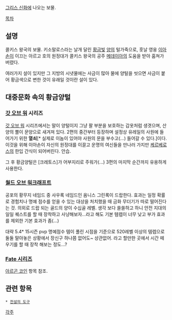 [[그리스 신화]]에 나오는 보물.

[[목차]]
== 설명 ==
콜키스 왕국의 보물. 키소말로스라는 날개 달린 [[황금]]빛 [[양]]의 털가죽으로, 훗날 영웅 [[이아손]]이 이끄는 아르고 호의 원정대가 콜키스 왕국의 공주 [[메데이아]]의 도움을 받아 훔쳐가버렸다.

여러가지 설이 있지만 그 지방의 시냇물에는 사금이 많아 물에 양털을 씻으면 사금이 붙어 황금색으로 변한 것이 유래일 것이란 설이 있다.

== 대중문화 속의 황금양털 ==
=== [[갓 오브 워]] 시리즈 ===
[[갓 오브 워]] 시리즈에서는 말이 양털이지 그냥 팔 부분을 보호하는 갑옷처럼 생겻으며,  산양의 뿔이 문양으로 새겨져 있다. 2편의 중간부터 등장하며 설정상 유레일의 사원에 들어가기 위한 '''열쇠'''[* 실제로 이놈이 있어야 사원의 문을 부수고(...) 들어갈 수 있다.]이다. 이것을 위해 이아손이 자신의 원정대를 이끌고 운명의 여신들을 만나러 가지만 [[케르베로스]]의 한입 간식이 되어버린다. 안습.

그 후 황금양털은 [크레토스]가 어부지리로 주워가(...) 3편의 마지막 순간까지 유용하게 사용한다.

=== [[월드 오브 워크래프트]] ===

공포의 황무지 네임드 중 사우록 네임드인 옴니스 그린록이 드랍한다. 효과는 일정 확률로 경험치나 명예 점수를 얻을 수 있는 대상을 처치했을 때 금화 무더기가 따로 떨어진다는 것. 의외로 드랍 되는 골드의 양이 수십골 레벨. 생각 보다 쏠쏠하고 하니 안전 지대의 일일 퀘스트를 할 때 장착하고 사냥해보자...라고 해도 기본 템렙이 너무 낮고 부가 효과를 제외한 기본 효과가 좀(...)

대략 5.4* 15시즌 pvp 명예점수 템이 풀린 시점을 기준으로 520레벨 이상의 템렙으로 둘둘 말아놓은 상황에서  장신구 하나쯤 없어도~ 상관없어. 라고 할만한 곳에서 시간 떼우기를 할 때 장착 해보는 정도...?

=== [[Fate 시리즈]] ===
[[아르곤 코인]] 항목 참조.

== 관련 항목 ==
 * [[전설의 도구]]

[[각주]]
